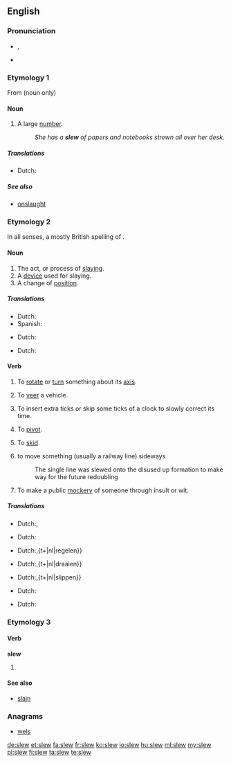 ==English==

===Pronunciation===
* {{IPA|/sluː/}}, {{X-SAMPA|/slu:/}}
* {{rhymes|uː}}

===Etymology 1===
From {{etyl|ga}} {{term|slua||[[crowd]]}} (noun only)

====Noun====
{{en-noun}}

# {{US}} A large [[number]].
#: ''She has a '''slew''' of papers and notebooks strewn all over her desk.''
=====Translations=====
{{trans-top| A large [[number]].}}
* Dutch:{{t+|nl|een groot aantal}}
{{trans-bottom}}
=====See also=====
* [[onslaught]]

===Etymology 2===
In all senses, a mostly British spelling of {{term|slue}}.

====Noun====
{{en-noun}}

# The act, or process of [[slaying]].
# A [[device]] used for slaying.
# A change of [[position]].
=====Translations=====
{{trans-top| The act, or process of [[slaying]].}}
* Dutch:{{t+|nl|slachtpartij}}
* Spanish: {{t|es|asesinato|m}}
{{trans-bottom}}
{{trans-top| A [[device]] used for slaying.}}
* Dutch:{{t+|nl|moordwapen}}
{{trans-bottom}}
{{trans-top| A change of [[position]].}}
* Dutch:{{t+|nl|ommekeer}}
{{trans-bottom}}

====Verb====
{{en-verb}}

# {{transitive|nautical}} To [[rotate]] or [[turn]] something about its [[axis]].
# {{transitive}} To [[veer]] a vehicle.
# {{transitive}} To insert extra ticks or skip some ticks of a clock to slowly correct its time.
# {{intransitive}} To [[pivot]].
# {{intransitive}} To [[skid]].
# {{transitive|rail transport}} to move something (usually a railway line) sideways
#: The single line was slewed onto the disused up formation to make way for the future redoubling 
# {{transitive|British|slang}} To make a public [[mockery]] of someone through insult or wit.
=====Translations=====
{{trans-top| To rotate or turn something about its axis.}}
* Dutch:{{t+|nl|omkeren}},{{t+|nl|draaien}}
{{trans-bottom}}
{{trans-top|To veer a vehicle.}}
* Dutch:{{t+|nl|zwenken}}
{{trans-bottom}}
{{trans-top| To insert extra ticks or skip some ticks of a clock to slowly correct its time.}}
* Dutch:{{t+|nl|instellen}},{t+|nl|regelen}}
{{trans-bottom}}
{{trans-top| To pivot}}
* Dutch:{{t+|nl|omwentelen}},{t+|nl|draaien}}
{{trans-bottom}}
{{trans-top| To skid.}}
* Dutch:{{t+|nl|schuiven}},{t+|nl|slippen}}
{{trans-bottom}}
{{trans-top| Tto move something (usually a railway line) sideways. }}
* Dutch:{{t+|nl|verschuiven}}
{{trans-bottom}}
{{trans-top| To make a public mockery of someone through insult or wit.}}
* Dutch:{{t+|nl|iemand te kakken zetten}}
{{trans-bottom}}

===Etymology 3===

====Verb====
'''slew'''

# {{simple past of|slay}}

====See also====
* [[slain]]

===Anagrams===
* [[wels#English|wels]]

[[de:slew]]
[[et:slew]]
[[fa:slew]]
[[fr:slew]]
[[ko:slew]]
[[io:slew]]
[[hu:slew]]
[[ml:slew]]
[[my:slew]]
[[pl:slew]]
[[fi:slew]]
[[ta:slew]]
[[te:slew]]